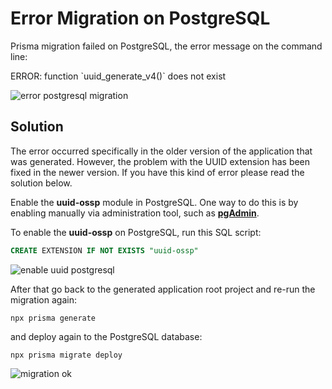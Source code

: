 
# Error Migration on PostgreSQL  

Prisma migration failed on PostgreSQL, the error message on the command line:

<Callout type="error">
ERROR: function `uuid_generate_v4()` does not exist
</Callout>

![error postgresql migration](/migrate-error-postgresql.png)


## Solution

<Callout type="info">
The error occurred specifically in the older version of the application that was generated. However, the problem with the UUID extension has been fixed in the newer version. If you have this kind of error please read the solution below.
</Callout>

Enable the **uuid-ossp** module in PostgreSQL. One way to do this is by enabling manually via administration tool, such as [**pgAdmin**](https://www.pgadmin.org/).

To enable the **uuid-ossp** on PostgreSQL, run this SQL script:

```sql
CREATE EXTENSION IF NOT EXISTS "uuid-ossp"
```

![enable uuid postgresql](/enable-uuid-postgresql.png)

After that go back to the generated application root project and re-run the migration again:

```shell
npx prisma generate
```

and deploy again to the PostgreSQL database:

```shell
npx prisma migrate deploy
```

![migration ok](/migration-ok.png)